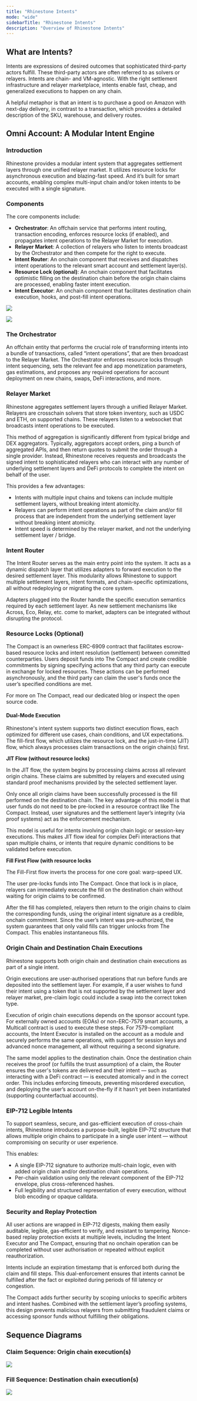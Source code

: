 ```yaml
---
title: "Rhinestone Intents"
mode: "wide"
sidebarTitle: "Rhinestone Intents"
description: "Overview of Rhinestone Intents"
---
```


## What are Intents?
Intents are expressions of desired outcomes that sophisticated third-party actors fulfill. These third-party actors are often referred to as solvers or relayers. Intents are chain- and VM-agnostic. With the right settlement infrastructure and relayer marketplace, intents enable fast, cheap, and generalized executions to happen on any chain.

A helpful metaphor is that an intent is to purchase a good on Amazon with next-day delivery, in contrast to a transaction, which provides a detailed description of the SKU, warehouse, and delivery routes.

## Omni Account: A Modular Intent Engine

### Introduction

Rhinestone provides a modular intent system that aggregates settlement layers through one unified relayer market. It utilizes resource locks for asynchronous execution and blazing-fast speed. And it’s built for smart accounts, enabling complex multi-input chain and/or token intents to be executed with a single signature.

### Components

The core components include:
- **Orchestrator**: An offchain service that performs intent routing, transaction encoding, enforces resource locks (if enabled), and propagates intent operations to the Relayer Market for execution.
- **Relayer Market**: A collection of relayers who listen to intents broadcast by the Orchestrator and then compete for the right to execute.
- **Intent Router**: An onchain component that receives and dispatches intent operations to the relevant smart account and settlement layer(s).
- **Resource Lock (optional)**: An onchain component that facilitates optimistic filling on the destination chain before the origin chain claims are processed, enabling faster intent execution.
- **Intent Executor**: An onchain component that facilitates destination chain execution, hooks, and post-fill intent operations.

<img
  className="block dark:hidden"
  src="/images/warp_architecture_light.png"
/>

<img
  className="hidden dark:block"
  src="/images/warp_architecture_dark.png"
/>

### The Orchestrator

An offchain entity that performs the crucial role of transforming intents into a bundle of transactions, called “intent operations”, that are then broadcast to the Relayer Market. The Orchestrator enforces resource locks through intent sequencing, sets the relevant fee and app monetization parameters, gas estimations, and proposes any required operations for account deployment on new chains, swaps, DeFi interactions, and more.

### Relayer Market

Rhinestone aggregates settlement layers through a unified Relayer Market. Relayers are crosschain solvers that store token inventory, such as USDC and ETH, on supported chains. These relayers listen to a websocket that broadcasts intent operations to be executed. 

This method of aggregation is significantly different from typical bridge and DEX aggregators. Typically, aggregators accept orders, ping a bunch of aggregated APIs, and then return quotes to submit the order through a single provider. Instead, Rhinestone receives requests and broadcasts the signed intent to sophisticated relayers who can interact with any number of underlying settlement layers and DeFi protocols to complete the intent on behalf of the user. 

This provides a few advantages:
- Intents with multiple input chains and tokens can include multiple settlement layers, without breaking intent atomicity.
- Relayers can perform intent operations as part of the claim and/or fill process that are independent from the underlying settlement layer without breaking intent atomicity. 
- Intent speed is determined by the relayer market, and not the underlying settlement layer / bridge.

### Intent Router

The Intent Router serves as the main entry point into the system. It acts as a dynamic dispatch layer that utilizes adapters to forward execution to the desired settlement layer. This modularity allows Rhinestone to support multiple settlement layers, intent formats, and chain-specific optimizations, all without redeploying or migrating the core system.

Adapters plugged into the Router handle the specific execution semantics required by each settlement layer. As new settlement mechanisms like Across, Eco, Relay, etc. come to market, adapters can be integrated without disrupting the protocol.

### Resource Locks (Optional)

The Compact is an ownerless ERC-6909 contract that facilitates escrow-based resource locks and intent resolution (settlement) between committed counterparties. Users deposit funds into The Compact and create credible commitments by signing specifying actions that any third party can execute in exchange for locked resources. These actions can be performed asynchronously, and the third party can claim the user's funds once the user’s specified conditions are met.

For more on The Compact, read our dedicated blog or inspect the open source code. 

#### Dual-Mode Execution

Rhinestone's intent system supports two distinct execution flows, each optimized for different use cases, chain conditions, and UX expectations. The fill-first flow, which utilizes the resource lock, and the just-in-time (JIT) flow, which always processes claim transactions on the origin chain(s) first.

**JIT Flow (without resource locks)**

In the JIT flow, the system begins by processing claims across all relevant origin chains. These claims are submitted by relayers and executed using standard proof mechanisms provided by the selected settlement layer.

Only once all origin claims have been successfully processed is the fill performed on the destination chain. The key advantage of this model is that user funds do not need to be pre-locked in a resource contract like The Compact. Instead, user signatures and the settlement layer’s integrity (via proof systems) act as the enforcement mechanism. 

This model is useful for intents involving origin chain logic or session-key executions. This makes JIT flow ideal for complex DeFi interactions that span multiple chains, or intents that require dynamic conditions to be validated before execution.

**Fill First Flow (with resource locks**

The Fill-First flow inverts the process for one core goal: warp-speed UX.

The user pre-locks funds into The Compact. Once that lock is in place, relayers can immediately execute the fill on the destination chain without waiting for origin claims to be confirmed.

After the fill has completed, relayers then return to the origin chains to claim the corresponding funds, using the original intent signature as a credible, onchain commitment. Since the user’s intent was pre-authorized, the system guarantees that only valid fills can trigger unlocks from The Compact. This enables instantaneous fills.

### Origin Chain and Destination Chain Executions

Rhinestone supports both origin chain and destination chain executions as part of a single intent. 

Origin executions are user-authorised operations that run before funds are deposited into the settlement layer. For example, if a user wishes to fund their intent using a token that is not supported by the settlement layer and relayer market, pre-claim logic could include a swap into the correct token type. 

Execution of origin chain executions depends on the sponsor account type. For externally owned accounts (EOAs) or non-ERC-7579 smart accounts, a Multicall contract is used to execute these steps. For 7579-compliant accounts, the Intent Executor is installed on the account as a module and securely performs the same operations, with support for session keys and advanced nonce management, all without requiring a second signature.

The same model applies to the destination chain. Once the destination chain receives the proof (or fulfills the trust assumption) of a claim, the Router ensures the user's tokens are delivered and their intent — such as interacting with a DeFi contract — is executed atomically and in the correct order. This includes enforcing timeouts, preventing misordered execution, and deploying the user’s account on-the-fly if it hasn’t yet been instantiated (supporting counterfactual accounts).

### EIP-712 Legible Intents

To support seamless, secure, and gas-efficient execution of cross-chain intents, Rhinestone introduces a purpose-built, legible EIP-712 structure that allows multiple origin chains to participate in a single user intent — without compromising on security or user experience.

This enables:
- A single EIP-712 signature to authorize multi-chain logic, even with added origin chain and/or destination chain operations.
- Per-chain validation using only the relevant component of the EIP-712 envelope, plus cross-referenced hashes.
- Full legibility and structured representation of every execution, without blob encoding or opaque calldata.

### Security and Replay Protection

All user actions are wrapped in EIP-712 digests, making them easily auditable, legible, gas-efficient to verify, and resistant to tampering. Nonce-based replay protection exists at multiple levels, including the Intent Executor and The Compact, ensuring that no onchain operation can be completed without user authorisation or repeated without explicit reauthorization.

Intents include an expiration timestamp that is enforced both during the claim and fill steps. This dual-enforcement ensures that intents cannot be fulfilled after the fact or exploited during periods of fill latency or congestion.

The Compact adds further security by scoping unlocks to specific arbiters and intent hashes. Combined with the settlement layer’s proofing systems, this design prevents malicious relayers from submitting fraudulent claims or accessing sponsor funds without fulfilling their obligations.

## Sequence Diagrams

### Claim Sequence: Origin chain execution(s)

<img
  className="block dark:hidden"
  src="/images/claim_sequence.png"
/>

### Fill Sequence: Destination chain execution(s)

<img
  className="block dark:hidden"
  src="/images/fill_sequence.png"
/>



